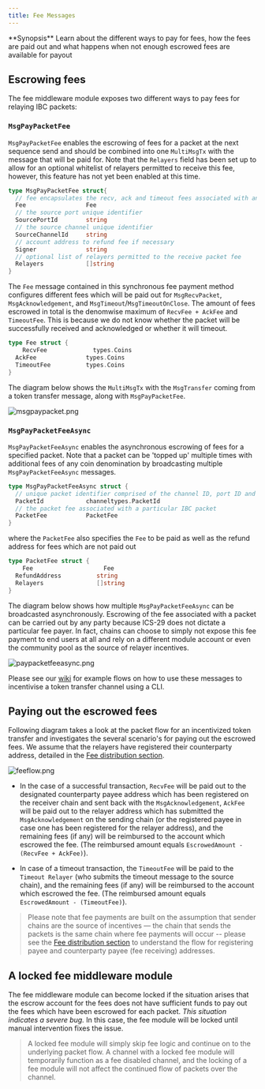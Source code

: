 ```yaml
---
title: Fee Messages
---
```


<Note>
**Synopsis**
Learn about the different ways to pay for fees, how the fees are paid out and what happens when not enough escrowed fees are available for payout
</Note>

## Escrowing fees

The fee middleware module exposes two different ways to pay fees for relaying IBC packets:

### `MsgPayPacketFee`

`MsgPayPacketFee` enables the escrowing of fees for a packet at the next sequence send and should be combined into one `MultiMsgTx` with the message that will be paid for. Note that the `Relayers` field has been set up to allow for an optional whitelist of relayers permitted to receive this fee, however, this feature has not yet been enabled at this time.

```go expandable
type MsgPayPacketFee struct{
  // fee encapsulates the recv, ack and timeout fees associated with an IBC packet
  Fee                 Fee
  // the source port unique identifier
  SourcePortId        string
  // the source channel unique identifier
  SourceChannelId     string
  // account address to refund fee if necessary
  Signer              string
  // optional list of relayers permitted to the receive packet fee
  Relayers            []string
}
```

The `Fee` message contained in this synchronous fee payment method configures different fees which will be paid out for `MsgRecvPacket`, `MsgAcknowledgement`, and `MsgTimeout`/`MsgTimeoutOnClose`.
The amount of fees escrowed in total is the denomwise maximum of `RecvFee + AckFee` and `TimeoutFee`. This is because we do not know whether the packet will be successfully received and acknowledged or whether it will timeout.

```go
type Fee struct {
    RecvFee             types.Coins
  AckFee              types.Coins
  TimeoutFee          types.Coins
}
```

The diagram below shows the `MultiMsgTx` with the `MsgTransfer` coming from a token transfer message, along with `MsgPayPacketFee`.

![msgpaypacket.png](../../../images/04-middleware/01-ics29-fee/images/msgpaypacket.png)

### `MsgPayPacketFeeAsync`

`MsgPayPacketFeeAsync` enables the asynchronous escrowing of fees for a specified packet. Note that a packet can be 'topped up' multiple times with additional fees of any coin denomination by broadcasting multiple `MsgPayPacketFeeAsync` messages.

```go
type MsgPayPacketFeeAsync struct {
  // unique packet identifier comprised of the channel ID, port ID and sequence
  PacketId            channeltypes.PacketId
  // the packet fee associated with a particular IBC packet
  PacketFee           PacketFee
}
```

where the `PacketFee` also specifies the `Fee` to be paid as well as the refund address for fees which are not paid out

```go
type PacketFee struct {
    Fee                    Fee
  RefundAddress          string
  Relayers               []string
}
```

The diagram below shows how multiple `MsgPayPacketFeeAsync` can be broadcasted asynchronously. Escrowing of the fee associated with a packet can be carried out by any party because ICS-29 does not dictate a particular fee payer. In fact, chains can choose to simply not expose this fee payment to end users at all and rely on a different module account or even the community pool as the source of relayer incentives.

![paypacketfeeasync.png](../../../images/04-middleware/01-ics29-fee/images/paypacketfeeasync.png)

Please see our [wiki](https://github.com/cosmos/ibc-go/wiki/Fee-enabled-fungible-token-transfers) for example flows on how to use these messages to incentivise a token transfer channel using a CLI.

## Paying out the escrowed fees

Following diagram takes a look at the packet flow for an incentivized token transfer and investigates the several scenario's for paying out the escrowed fees. We assume that the relayers have registered their counterparty address, detailed in the [Fee distribution section](fee-distribution).

![feeflow.png](../../../images/04-middleware/01-ics29-fee/images/feeflow.png)

* In the case of a successful transaction, `RecvFee` will be paid out to the designated counterparty payee address which has been registered on the receiver chain and sent back with the `MsgAcknowledgement`, `AckFee` will be paid out to the relayer address which has submitted the `MsgAcknowledgement` on the sending chain (or the registered payee in case one has been registered for the relayer address), and the remaining fees (if any) will be reimbursed to the account which escrowed the fee. (The reimbursed amount equals `EscrowedAmount - (RecvFee + AckFee)`).

* In case of a timeout transaction, the `TimeoutFee` will be paid to the `Timeout Relayer` (who submits the timeout message to the source chain), and the remaining fees (if any) will be reimbursed to the account which escrowed the fee. (The reimbursed amount equals `EscrowedAmount - (TimeoutFee)`).

> Please note that fee payments are built on the assumption that sender chains are the source of incentives — the chain that sends the packets is the same chain where fee payments will occur -- please see the [Fee distribution section](fee-distribution) to understand the flow for registering payee and counterparty payee (fee receiving) addresses.

## A locked fee middleware module

The fee middleware module can become locked if the situation arises that the escrow account for the fees does not have sufficient funds to pay out the fees which have been escrowed for each packet. *This situation indicates a severe bug.* In this case, the fee module will be locked until manual intervention fixes the issue.

> A locked fee module will simply skip fee logic and continue on to the underlying packet flow. A channel with a locked fee module will temporarily function as a fee disabled channel, and the locking of a fee module will not affect the continued flow of packets over the channel.

